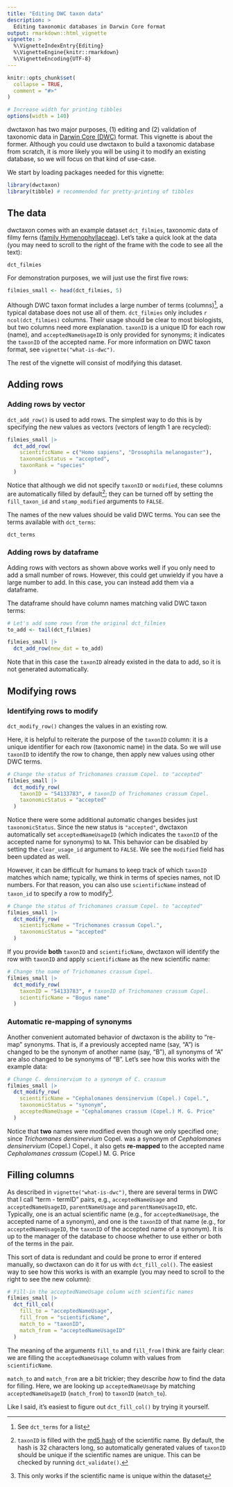 ```yaml
---
title: "Editing DWC taxon data"
description: >
  Editing taxonomic databases in Darwin Core format
output: rmarkdown::html_vignette
vignette: >
  %\VignetteIndexEntry{Editing}
  %\VignetteEngine{knitr::rmarkdown}
  %\VignetteEncoding{UTF-8}
---
```


```r
knitr::opts_chunk$set(
  collapse = TRUE,
  comment = "#>"
)

# Increase width for printing tibbles
options(width = 140)
```

dwctaxon has two major purposes, (1) editing and (2) validation of taxonomic data in [Darwin Core (DWC)](https://dwc.tdwg.org/terms/#taxon) format. This vignette is about the former. Although you could use dwctaxon to build a taxonomic database from scratch, it is more likely you will be using it to modify an existing database, so we will focus on that kind of use-case.

We start by loading packages needed for this vignette:

```r
library(dwctaxon)
library(tibble) # recommended for pretty-printing of tibbles
```

## The data

dwctaxon comes with an example dataset `dct_filmies`, taxonomic data of filmy ferns ([family Hymenophyllaceae](https://en.wikipedia.org/wiki/Hymenophyllaceae)). Let's take a quick look at the data (you may need to scroll to the right of the frame with the code to see all the text):

```r
dct_filmies
```

For demonstration purposes, we will just use the first five rows:

```r
filmies_small <- head(dct_filmies, 5)
```

Although DWC taxon format includes a large number of terms (columns)^[See `dct_terms` for a list], a typical database does not use all of them. `dct_filmies` only includes `r ncol(dct_filmies)` columns. Their usage should be clear to most biologists, but two columns need more explanation. `taxonID` is a unique ID for each row (name), and `acceptedNameUsageID` is only provided for synonyms; it indicates the `taxonID` of the accepted name. For more information on DWC taxon format, see `vignette("what-is-dwc")`.

The rest of the vignette will consist of modifying this dataset.

## Adding rows

### Adding rows by vector

`dct_add_row()` is used to add rows. The simplest way to do this is by specifying the new values as vectors (vectors of length 1 are recycled):

```r
filmies_small |>
  dct_add_row(
    scientificName = c("Homo sapiens", "Drosophila melanogaster"),
    taxonomicStatus = "accepted",
    taxonRank = "species"
  )
```

Notice that although we did not specify `taxonID` or `modified`, these columns are automatically filled by default^[`taxonID` is filled with the [md5 hash](https://en.wikipedia.org/wiki/Hash_function) of the scientific name. By default, the hash is 32 characters long, so automatically generated values of `taxonID` should be unique if the scientific names are unique. This can be checked by running `dct_validate()`.]; they can be turned off by setting the `fill_taxon_id` and `stamp_modified` arguments to `FALSE`.

The names of the new values should be valid DWC terms. You can see the terms available with `dct_terms`:

```r
dct_terms
```

### Adding rows by dataframe

Adding rows with vectors as shown above works well if you only need to add a small number of rows. However, this could get unwieldy if you have a large number to add. In this case, you can instead add them via a dataframe.

The dataframe should have column names matching valid DWC taxon terms:

```r
# Let's add some rows from the original dct_filmies
to_add <- tail(dct_filmies)

filmies_small |>
  dct_add_row(new_dat = to_add)
```

Note that in this case the `taxonID` already existed in the data to add, so it is not generated automatically.

## Modifying rows

### Identifying rows to modify

`dct_modify_row()` changes the values in an existing row.

Here, it is helpful to reiterate the purpose of the `taxonID` column: it is a unique identifier for each row (taxonomic name) in the data. So we will use `taxonID` to identify the row to change, then apply new values using other DWC terms.

```r
# Change the status of Trichomanes crassum Copel. to "accepted"
filmies_small |>
  dct_modify_row(
    taxonID = "54133783", # taxonID of Trichomanes crassum Copel.
    taxonomicStatus = "accepted"
  )
```

Notice there were some additional automatic changes besides just `taxonomicStatus`. Since the new status is `"accepted"`, dwctaxon automatically set `acceptedNameUsageID` (which indicates the `taxonID` of the accepted name for synonyms) to `NA`. This behavior can be disabled by setting the `clear_usage_id` argument to `FALSE`. We see the `modified` field has been updated as well.

However, it can be difficult for humans to keep track of which `taxonID` matches which name; typically, we think in terms of species names, not ID numbers. For that reason, you can also use `scientificName` instead of `taxon_id` to specify a row to modify^[This only works if the scientific name is unique within the dataset].

```r
# Change the status of Trichomanes crassum Copel. to "accepted"
filmies_small |>
  dct_modify_row(
    scientificName = "Trichomanes crassum Copel.",
    taxonomicStatus = "accepted"
  )
```

If you provide **both** `taxonID` and `scientificName`, dwctaxon will identify the row with `taxonID` and apply `scientificName` as the new scientific name:

```r
# Change the name of Trichomanes crassum Copel.
filmies_small |>
  dct_modify_row(
    taxonID = "54133783", # taxonID of Trichomanes crassum Copel.
    scientificName = "Bogus name"
  )
```

### Automatic re-mapping of synonyms

Another convenient automated behavior of dwctaxon is the ability to "re-map" synonyms. That is, if a previously accepted name (say, "A") is changed to be the synonym of another name (say, "B"), all synonyms of "A" are also changed to be synonyms of "B". Let's see how this works with the example data:

```r
# Change C. densinervium to a synonym of C. crassum
filmies_small |>
  dct_modify_row(
    scientificName = "Cephalomanes densinervium (Copel.) Copel.",
    taxonomicStatus = "synonym",
    acceptedNameUsage = "Cephalomanes crassum (Copel.) M. G. Price"
  )
```

Notice that **two** names were modified even though we only specified one; since *Trichomanes densinervium* Copel. was a synonym of *Cephalomanes densinervium* (Copel.) Copel., it also gets **re-mapped** to the accepted name *Cephalomanes crassum* (Copel.) M. G. Price

## Filling columns

As described in `vignette("what-is-dwc")`, there are several terms in DWC that I call "term - termID" pairs, e.g., `acceptedNameUsage` and `acceptedNameUsageID`, `parentNameUsage` and `parentNameUsageID`, etc. Typically, one is an actual scientific name (e.g., for `acceptedNameUsage`, the accepted name of a synonym), and one is the `taxonID` of that name (e.g., for `acceptedNameUsageID`, the `taxonID` of the accepted name of a synonym). It is up to the manager of the database to choose whether to use either or both of the terms in the pair.

This sort of data is redundant and could be prone to error if entered manually, so dwctaxon can do it for us with `dct_fill_col()`. The easiest way to see how this works is with an example (you may need to scroll to the right to see the new column):

```r
# Fill-in the acceptedNameUsage column with scientific names
filmies_small |>
  dct_fill_col(
    fill_to = "acceptedNameUsage",
    fill_from = "scientificName",
    match_to = "taxonID",
    match_from = "acceptedNameUsageID"
  )
```

The meaning of the arguments `fill_to` and `fill_from` I think are fairly clear: we are filling the `acceptedNameUsage` column with values from `scientificName`.

`match_to` and `match_from` are a bit trickier; they describe *how* to find the data for filling. Here, we are looking up `acceptedNameUsage` by matching `acceptedNameUsageID` (`match_from`) to `taxonID` (`match_to`).

Like I said, it's easiest to figure out `dct_fill_col()` by trying it yourself.
